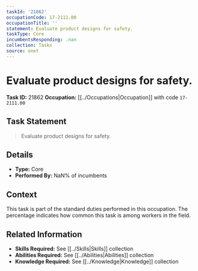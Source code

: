 ```yaml
---
taskId: '21862'
occupationCode: 17-2111.00
occupationTitle: ''
statement: Evaluate product designs for safety.
taskType: Core
incumbentsResponding: .nan
collection: Tasks
source: onet
---
```

# Evaluate product designs for safety.

**Task ID:** 21862
**Occupation:** [[../Occupations|Occupation]] with code `17-2111.00`

## Task Statement

> Evaluate product designs for safety.

## Details

- **Type:** Core
- **Performed By:** NaN% of incumbents

## Context

This task is part of the standard duties performed in this occupation. The percentage indicates how common this task is among workers in the field.

## Related Information

- **Skills Required:** See [[../Skills|Skills]] collection
- **Abilities Required:** See [[../Abilities|Abilities]] collection
- **Knowledge Required:** See [[../Knowledge|Knowledge]] collection
